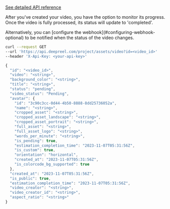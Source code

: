 [See detailed API reference](/api-reference/video/get-video)

After you've created your video, you have the option to monitor its progress. Once the video is fully processed, its status will update to 'completed'.

<Note>
  Alternatively, you can [configure the webhook](#configuring-webhook-optional)
  to be notified when the status of the video changes.
</Note>

<CodeGroup>

```bash Request
curl --request GET
--url 'https://api.deepreel.com/project/assets/video?id=<video_id>'
--header 'X-Api-Key: <your-api-key>'
```

```javascript Response (Processing)
{
  "id": "<video_id>",
  "video": "<string>",
  "background_color": "<string>",
  "title": "<string>",
  "status": "pending",
  "video_status": "Pending",
  "avatar": {
    "id": "3c90c3cc-0d44-4b50-8888-8dd25736052a",
    "name": "<string>",
    "cropped_asset": "<string>",
    "cropped_asset_landscape": "<string>",
    "cropped_asset_portrait": "<string>",
    "full_asset": "<string>",
    "full_asset_logo": "<string>",
    "words_per_minute": "<string>",
    "is_pending": true,
    "estimation_completion_time": "2023-11-07T05:31:56Z",
    "is_custom": true,
    "orientation": "horizontal",
    "created_at": "2023-11-07T05:31:56Z",
    "is_colorcode_bg_supported": true
  },
  "created_at": "2023-11-07T05:31:56Z",
  "is_public": true,
  "estimation_completion_time": "2023-11-07T05:31:56Z",
  "video_creator": "<string>",
  "video_creator_id": "<string>",
  "aspect_ratio": "<string>"
}
```

</CodeGroup>
